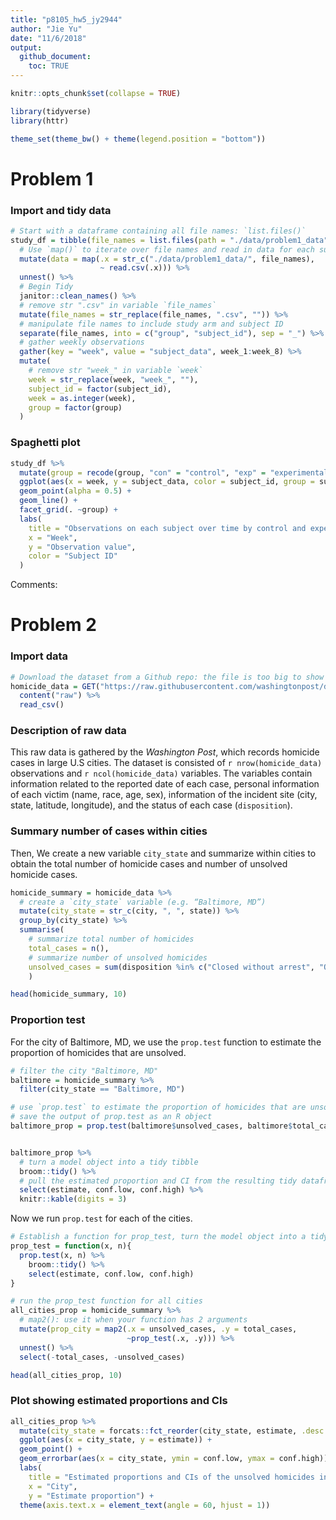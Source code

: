 ```yaml
---
title: "p8105_hw5_jy2944"
author: "Jie Yu"
date: "11/6/2018"
output: 
  github_document:
    toc: TRUE
---
```


```r
knitr::opts_chunk$set(collapse = TRUE)

library(tidyverse)
library(httr)

theme_set(theme_bw() + theme(legend.position = "bottom"))
```


# Problem 1

### Import and tidy data

```r
# Start with a dataframe containing all file names: `list.files()`
study_df = tibble(file_names = list.files(path = "./data/problem1_data")) %>% 
  # Use `map()` to iterate over file names and read in data for each subject, and save the results in a new variable `data`
  mutate(data = map(.x = str_c("./data/problem1_data/", file_names), 
                    ~ read.csv(.x))) %>% 
  unnest() %>%
  # Begin Tidy
  janitor::clean_names() %>% 
  # remove str ".csv" in variable `file_names`
  mutate(file_names = str_replace(file_names, ".csv", "")) %>% 
  # manipulate file names to include study arm and subject ID
  separate(file_names, into = c("group", "subject_id"), sep = "_") %>% 
  # gather weekly observations
  gather(key = "week", value = "subject_data", week_1:week_8) %>% 
  mutate(
    # remove str "week_" in variable `week`
    week = str_replace(week, "week_", ""),
    subject_id = factor(subject_id),
    week = as.integer(week),
    group = factor(group)
  )
```

### Spaghetti plot

```r
study_df %>% 
  mutate(group = recode(group, "con" = "control", "exp" = "experimental")) %>%
  ggplot(aes(x = week, y = subject_data, color = subject_id, group = subject_id)) +
  geom_point(alpha = 0.5) +
  geom_line() +
  facet_grid(. ~group) +
  labs(
    title = "Observations on each subject over time by control and experimental group",
    x = "Week",
    y = "Observation value",
    color = "Subject ID"
  ) 
```

Comments:

# Problem 2

### Import data
```r
# Download the dataset from a Github repo: the file is too big to show on Github
homicide_data = GET("https://raw.githubusercontent.com/washingtonpost/data-homicides/master/homicide-data.csv") %>% 
  content("raw") %>%
  read_csv()
```

### Description of raw data

This raw data is gathered by the _Washington Post_, which records homicide cases in large U.S cities. The dataset is consisted of `r nrow(homicide_data)` observations and `r ncol(homicide_data)` variables. The variables contain information related to the reported date of each case, personal information of each victim (name, race, age, sex), information of the incident site (city, state, latitude, longitude), and the status of each case (`disposition`).


### Summary number of cases within cities

Then, We create a new variable `city_state` and summarize within cities to obtain the total number of homicide cases and number of unsolved homicide cases.

```r
homicide_summary = homicide_data %>% 
  # create a `city_state` variable (e.g. “Baltimore, MD”) 
  mutate(city_state = str_c(city, ", ", state)) %>%
  group_by(city_state) %>% 
  summarise(
    # summarize total number of homicides
    total_cases = n(),
    # summarize number of unsolved homicides
    unsolved_cases = sum(disposition %in% c("Closed without arrest", "Open/No arrest"))
    )

head(homicide_summary, 10)
```

### Proportion test

For the city of Baltimore, MD, we use the `prop.test` function to estimate the proportion of homicides that are unsolved.

```r
# filter the city "Baltimore, MD"
baltimore = homicide_summary %>% 
  filter(city_state == "Baltimore, MD")

# use `prop.test` to estimate the proportion of homicides that are unsolved
# save the output of prop.test as an R object
baltimore_prop = prop.test(baltimore$unsolved_cases, baltimore$total_cases)


baltimore_prop %>% 
  # turn a model object into a tidy tibble
  broom::tidy() %>% 
  # pull the estimated proportion and CI from the resulting tidy dataframe
  select(estimate, conf.low, conf.high) %>% 
  knitr::kable(digits = 3)
```

Now we run `prop.test` for each of the cities.  

```r
# Establish a function for prop_test, turn the model object into a tidy tibble, and pull the estimated proportion and CI
prop_test = function(x, n){
  prop.test(x, n) %>% 
    broom::tidy() %>% 
    select(estimate, conf.low, conf.high)
}

# run the prop_test function for all cities
all_cities_prop = homicide_summary %>% 
  # map2(): use it when your function has 2 arguments
  mutate(prop_city = map2(.x = unsolved_cases, .y = total_cases, 
                          ~prop_test(.x, .y))) %>% 
  unnest() %>% 
  select(-total_cases, -unsolved_cases)

head(all_cities_prop, 10)
```

### Plot showing estimated proportions and CIs

```r
all_cities_prop %>% 
  mutate(city_state = forcats::fct_reorder(city_state, estimate, .desc = TRUE)) %>% 
  ggplot(aes(x = city_state, y = estimate)) +
  geom_point() +
  geom_errorbar(aes(x = city_state, ymin = conf.low, ymax = conf.high)) +
  labs(
    title = "Estimated proportions and CIs of the unsolved homicides in each city", 
    x = "City", 
    y = "Estimate proportion") +
  theme(axis.text.x = element_text(angle = 60, hjust = 1))
```

